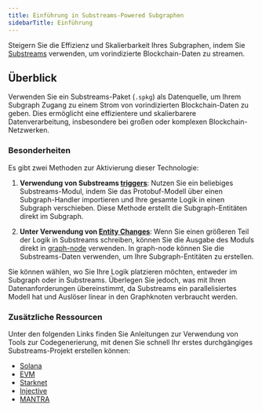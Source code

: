 ```yaml
---
title: Einführung in Substreams-Powered Subgraphen
sidebarTitle: Einführung
---
```


Steigern Sie die Effizienz und Skalierbarkeit Ihres Subgraphen, indem Sie [Substreams](/substreams/introduction/) verwenden, um vorindizierte Blockchain-Daten zu streamen.

## Überblick

Verwenden Sie ein Substreams-Paket (`.spkg`) als Datenquelle, um Ihrem Subgraph Zugang zu einem Strom von vorindizierten Blockchain-Daten zu geben. Dies ermöglicht eine effizientere und skalierbarere Datenverarbeitung, insbesondere bei großen oder komplexen Blockchain-Netzwerken.

### Besonderheiten

Es gibt zwei Methoden zur Aktivierung dieser Technologie:

1. **Verwendung von Substreams [triggers](/sps/triggers/)**: Nutzen Sie ein beliebiges Substreams-Modul, indem Sie das Protobuf-Modell über einen Subgraph-Handler importieren und Ihre gesamte Logik in einen Subgraph verschieben. Diese Methode erstellt die Subgraph-Entitäten direkt im Subgraph.

2. **Unter Verwendung von [Entity Changes](https://docs.substreams.dev/how-to-guides/sinks/subgraph/graph-out)**: Wenn Sie einen größeren Teil der Logik in Substreams schreiben, können Sie die Ausgabe des Moduls direkt in [graph-node](/indexing/tooling/graph-node/) verwenden. In graph-node können Sie die Substreams-Daten verwenden, um Ihre Subgraph-Entitäten zu erstellen.

Sie können wählen, wo Sie Ihre Logik platzieren möchten, entweder im Subgraph oder in Substreams. Überlegen Sie jedoch, was mit Ihren Datenanforderungen übereinstimmt, da Substreams ein parallelisiertes Modell hat und Auslöser linear in den Graphknoten verbraucht werden.

### Zusätzliche Ressourcen

Unter den folgenden Links finden Sie Anleitungen zur Verwendung von Tools zur Codegenerierung, mit denen Sie schnell Ihr erstes durchgängiges Substreams-Projekt erstellen können:

- [Solana](/substreams/developing/solana/transactions/)
- [EVM](https://docs.substreams.dev/tutorials/intro-to-tutorials/evm)
- [Starknet](https://docs.substreams.dev/tutorials/intro-to-tutorials/starknet)
- [Injective](https://docs.substreams.dev/tutorials/intro-to-tutorials/on-cosmos/injective)
- [MANTRA](https://docs.substreams.dev/tutorials/intro-to-tutorials/on-cosmos/mantra)

